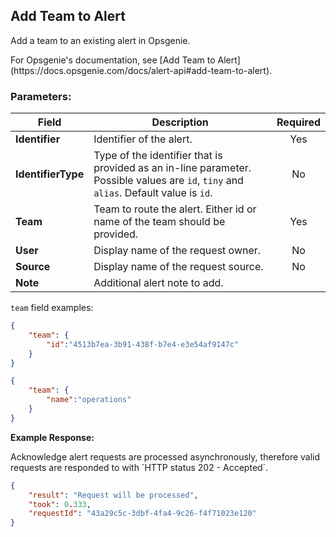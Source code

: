 ## Add Team to Alert

Add a team to an existing alert in Opsgenie.

<Callout type="info">
    For Opsgenie's documentation, see [Add Team to Alert](https://docs.opsgenie.com/docs/alert-api#add-team-to-alert).
</Callout>

### Parameters:

| Field            | Description                                                                                                                                             | Required |
|------------------|---------------------------------------------------------------------------------------------------------------------------------------------------------|:--------:|
| **Identifier**   | Identifier of the alert.                                                                                                                                |   Yes    |
| **IdentifierType** | Type of the identifier that is provided as an in-line parameter. Possible values are `id`, `tiny` and `alias`. Default value is `id`.                 |   No     |
| **Team**         | Team to route the alert. Either id or name of the team should be provided.                                                                              |   Yes    |
| **User**         | Display name of the request owner.                                                                                                                      |    No    |
| **Source**       | Display name of the request source.                                                                                                                     |    No    |
| **Note**         | Additional alert note to add.         


`team` field examples:
```json
{
    "team": {
        "id":"4513b7ea-3b91-438f-b7e4-e3e54af9147c"
    }
}
```

```json
{
    "team": {
        "name":"operations"
    }
}
```

**Example Response:**

<Callout type="info">
    Acknowledge alert requests are processed asynchronously, therefore valid requests are responded to with `HTTP status 202 - Accepted`.
</Callout>

```json
{
    "result": "Request will be processed",
    "took": 0.333,
    "requestId": "43a29c5c-3dbf-4fa4-9c26-f4f71023e120"
}
